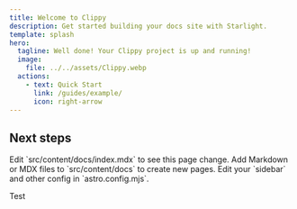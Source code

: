 ```yaml
---
title: Welcome to Clippy
description: Get started building your docs site with Starlight.
template: splash
hero:
  tagline: Well done! Your Clippy project is up and running!
  image:
    file: ../../assets/Clippy.webp
  actions:
    - text: Quick Start
      link: /guides/example/
      icon: right-arrow
---
```



## Next steps

<CardGrid stagger>
  <Card title="Update content" icon="pencil">
    Edit `src/content/docs/index.mdx` to see this page change.
  </Card>
  <Card title="Add new content" icon="add-document">
    Add Markdown or MDX files to `src/content/docs` to create new pages.
  </Card>
  <Card title="Configure your site" icon="setting">
    Edit your `sidebar` and other config in `astro.config.mjs`.
  </Card>
</CardGrid>

<div>
  <p class="text-red-500">Test</p>
</div>
